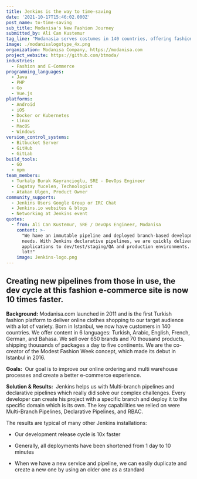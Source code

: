 ```yaml
---
title: Jenkins is the way to time-saving
date: '2021-10-17T15:46:02.000Z'
post_name: to-time-saving
sub_title: Modanisa's New Fashion Journey
submitted_by: Ali Can Kustemur
tag_line: "Modanasia serves costumes in 140 countries, offering fashion content in 6 languages. Jenkins helped keep their e-commerce applications up to date.\_"
image: ./modanisalogotype_4x.png
organization: Modanisa Company, https://modanisa.com
project_website: https://github.com/btmoda/
industries:
  - Fashion and E-Commerce
programming_languages:
  - Java
  - PHP
  - Go
  - Vue.js
platforms:
  - Android
  - iOS
  - Docker or Kubernetes
  - Linux
  - MacOS
  - Windows
version_control_systems:
  - Bitbucket Server
  - GitHub
  - GitLab
build_tools:
  - GO
  - npm
team_members:
  - Turkalp Burak Kayrancioglu, SRE - DevOps Engineer
  - Cagatay Yucelen, Technologist
  - Atakan Ulgen, Product Owner
community_supports:
  - Jenkins Users Google Group or IRC Chat
  - Jenkins.io websites & blogs
  - Networking at Jenkins event
quotes:
  - from: Ali Can Kustemur, SRE / DevOps Engineer, Modanisa
    content: >-
      "We have an immutable pipeline and deployed branch-based development
      needs. With Jenkins declarative pipelines, we are quickly delivering our
      applications to dev/test/staging/QA and production environments. Thanks a
      lot!"
    image: Jenkins-logo.png
---
```

## Creating new pipelines from those in use, the dev cycle at this fashion e-commerce site is now 10 times faster.

**Background:** Modanisa.com launched in 2011 and is the first Turkish fashion platform to deliver online clothes shopping to our target audience with a lot of variety. Born in Istanbul, we now have customers in 140 countries. We offer content in 6 languages: Turkish, Arabic, English, French, German, and Bahasa. We sell over 650 brands and 70 thousand products, shipping thousands of packages a day to five continents. We are the co-creator of the Modest Fashion Week concept, which made its debut in Istanbul in 2016.

**Goals:**  Our goal is to improve our online ordering and multi warehouse processes and create a better e-commerce experience.

<Testimonal idx="0" />

**Solution & Results:**  Jenkins helps us with Multi-branch pipelines and declarative pipelines which really did solve our complex challenges. Every developer can create his project with a specific branch and deploy it to the specific domain which is its own. The key capabilities we relied on were Multi-Branch Pipelines, Declarative Pipelines, and RBAC.

The results are typical of many other Jenkins installations:

-   Our development release cycle is 10x faster

-   Generally, all deployments have been shortened from 1 day to 10 minutes

-   When we have a new service and pipeline, we can easily duplicate and create a new one by using an older one as a standard
